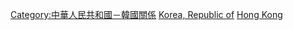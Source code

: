 [[Category:中華人民共和國－韓國關係|Category:中華人民共和國－韓國關係]]
[[Category:香港雙邊關係|Korea, Republic of]]
[[Category:韓國雙邊關係|Hong Kong]]
